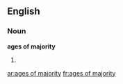 ==English==

===Noun===
'''ages of majority'''

# {{plural of|[[age of majority]]}}

[[ar:ages of majority]]
[[fr:ages of majority]]